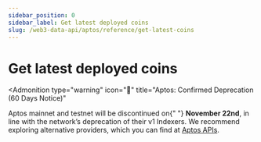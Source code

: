 ```yaml
---
sidebar_position: 0
sidebar_label: Get latest deployed coins
slug: /web3-data-api/aptos/reference/get-latest-coins
---
```



# Get latest deployed coins


<Admonition
  type="warning"
  icon="🚨"
  title="Aptos: Confirmed Deprecation (60 Days Notice)"
>
  <p>
    Aptos mainnet and testnet will be discontinued on{" "}
    <strong>November 22nd</strong>, in line with the network’s deprecation of
    their v1 Indexers. We recommend exploring alternative providers, which you
    can find at <a href="https://aptos.dev/en/build/apis">Aptos APIs</a>.
  </p>
</Admonition>
<ApiReference {...config["aptos-web3"].getLatestCoins} />
